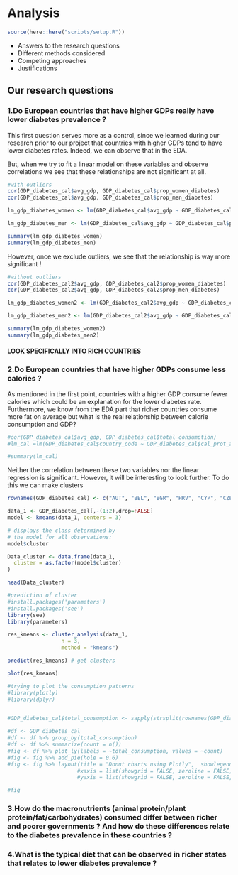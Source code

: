 # Analysis

```r
source(here::here("scripts/setup.R"))
```

* Answers to the research questions
* Different methods considered
* Competing approaches
* Justifications

## Our research questions

### 1.Do European countries that have higher GDPs really have lower diabetes prevalence ?

This first question serves more as a control, since we learned during our research prior to our project that countries with higher GDPs tend to have lower diabetes rates. Indeed, we can observe that in the EDA. 

But, when we try to fit a linear model on these variables and observe correlations we see that these relationships are not significant at all.

```r
#with outliers
cor(GDP_diabetes_cal$avg_gdp, GDP_diabetes_cal$prop_women_diabetes)
cor(GDP_diabetes_cal$avg_gdp, GDP_diabetes_cal$prop_men_diabetes)

lm_gdp_diabetes_women <- lm(GDP_diabetes_cal$avg_gdp ~ GDP_diabetes_cal$prop_women_diabetes)

lm_gdp_diabetes_men <- lm(GDP_diabetes_cal$avg_gdp ~ GDP_diabetes_cal$prop_men_diabetes)

summary(lm_gdp_diabetes_women)
summary(lm_gdp_diabetes_men)
```

However, once we exclude outliers, we see that the relationship is way more significant !

```r
#without outliers
cor(GDP_diabetes_cal2$avg_gdp, GDP_diabetes_cal2$prop_women_diabetes)
cor(GDP_diabetes_cal2$avg_gdp, GDP_diabetes_cal2$prop_men_diabetes)

lm_gdp_diabetes_women2 <- lm(GDP_diabetes_cal2$avg_gdp ~ GDP_diabetes_cal2$prop_women_diabetes)

lm_gdp_diabetes_men2 <- lm(GDP_diabetes_cal2$avg_gdp ~ GDP_diabetes_cal2$prop_men_diabetes)

summary(lm_gdp_diabetes_women2)
summary(lm_gdp_diabetes_men2)
```

#### LOOK SPECIFICALLY INTO RICH COUNTRIES

### 2.Do European countries that have higher GDPs consume less calories ?

As mentioned in the first point, countries with a higher GDP consume fewer calories which could be an explanation for the lower diabetes rate. Furthermore, we know from the EDA part that richer countries consume more fat on average but what is the real relationship between calorie consumption and GDP?

```r
#cor(GDP_diabetes_cal$avg_gdp, GDP_diabetes_cal$total_consumption)
#lm_cal =lm(GDP_diabetes_cal$country_code ~ GDP_diabetes_cal$cal_prot_animal + GDP_diabetes_cal$cal_prot_plant + #GDP_diabetes_cal$cal_carbs + GDP_diabetes_cal$cal_fat, data = GDP_diabetes_cal)

#summary(lm_cal)
```

Neither the correlation between these two variables nor the linear regression is significant. However, it will be interesting to look further.  To do this we can 
make clusters 

```r
rownames(GDP_diabetes_cal) <- c("AUT", "BEL", "BGR", "HRV", "CYP", "CZE", "DNK", "EST", "FIN", "FRA", "DEU","GRC", "HUN", "IRL", "ITA", "LVA", "LTU", "LUX", "MLT", "NLD", "POL", "PRT", "ROU", "SVK", "SVN", "ESP", "SWE", "GBR", "CHE")

data_1 <- GDP_diabetes_cal[,-(1:2),drop=FALSE] 
model <- kmeans(data_1, centers = 3)

# displays the class determined by
# the model for all observations:
model$cluster

Data_cluster <- data.frame(data_1,
  cluster = as.factor(model$cluster)
)

head(Data_cluster)

#prediction of cluster 
#install.packages('parameters')
#install.packages('see')
library(see)
library(parameters)

res_kmeans <- cluster_analysis(data_1,
                 n = 3,
                 method = "kmeans")

predict(res_kmeans) # get clusters

plot(res_kmeans)
```


```r
#trying to plot the consumption patterns
#library(plotly)
#library(dplyr)


#GDP_diabetes_cal$total_consumption <- sapply(strsplit(rownames(GDP_diabetes_cal), " "), "[[", 1)

#df <- GDP_diabetes_cal
#df <- df %>% group_by(total_consumption)
#df <- df %>% summarize(count = n())
#fig <- df %>% plot_ly(labels = ~total_consumption, values = ~count)
#fig <- fig %>% add_pie(hole = 0.6)
#fig <- fig %>% layout(title = "Donut charts using Plotly",  showlegend = F,
                      #xaxis = list(showgrid = FALSE, zeroline = FALSE, showticklabels = FALSE),
                      #yaxis = list(showgrid = FALSE, zeroline = FALSE, showticklabels = FALSE))

#fig


```



### 3.How do the macronutrients (animal protein/plant protein/fat/carbohydrates) consumed differ between richer and poorer governments ? And how do these differences relate to the diabetes prevalence in these countries ?




### 4.What is the typical diet that can be observed in richer states that relates to lower diabetes prevalence ?

